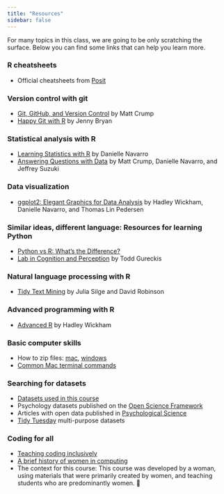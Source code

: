 ```yaml
---
title: "Resources"
sidebar: false
---
```


For many topics in this class, we are going to be only scratching the surface. Below you can find some links that can help you learn more.

### R cheatsheets

-   Official cheatsheets from [Posit](https://posit.co/resources/cheatsheets/)

### Version control with git

-   [Git, GitHub, and Version Control](https://www.crumplab.com/psyc3470/compendium/version_control.html) by Matt Crump
-   [Happy Git with R](https://happygitwithr.com/) by Jenny Bryan

### Statistical analysis with R

-   [Learning Statistics with R](https://learningstatisticswithr.com/book/) by Danielle Navarro
-   [Answering Questions with Data](https://www.crumplab.com/statistics/) by Matt Crump, Danielle Navarro, and Jeffrey Suzuki

### Data visualization

-   [ggplot2: Elegant Graphics for Data Analysis](https://ggplot2-book.org/) by Hadley Wickham, Danielle Navarro, and Thomas Lin Pedersen

### Similar ideas, different language: Resources for learning Python

-   [Python vs R: What's the Difference?](https://www.ibm.com/think/topics/python-vs-r)
-   [Lab in Cognition and Perception](https://cims.nyu.edu/~brenden/courses/labincp/intro.html) by Todd Gureckis

### Natural language processing with R

-   [Tidy Text Mining](https://www.tidytextmining.com/) by Julia Silge and David Robinson

### Advanced programming with R

-   [Advanced R](https://adv-r.hadley.nz/) by Hadley Wickham

### Basic computer skills

-   How to zip files: [mac](https://support.apple.com/guide/mac-help/zip-and-unzip-files-and-folders-on-mac-mchlp2528/mac), [windows](https://support.microsoft.com/en-us/windows/zip-and-unzip-files-8d28fa72-f2f9-712f-67df-f80cf89fd4e5)
-   [Common Mac terminal commands](https://www.techrepublic.com/article/16-terminal-commands-every-user-should-know/)

### Searching for datasets

-   [Datasets used in this course](~/datasets)
-   Psychology datasets published on the [Open Science Framework](https://osf.io/)
-   Articles with open data published in [Psychological Science](https://journals.sagepub.com/home/pss)
-   [Tidy Tuesday](https://github.com/rfordatascience/tidytuesday) multi-purpose datasets

### Coding for all

-   [Teaching coding inclusively](https://osf.io/preprints/socarxiv/3r2ez_v1)
-   [A brief history of women in computing](https://hackernoon.com/a-brief-history-of-women-in-computing-e7253ac24306)
-   The context for this course: This course was developed by a woman, using materials that were primarily created by women, and teaching students who are predominantly women. 🙌
